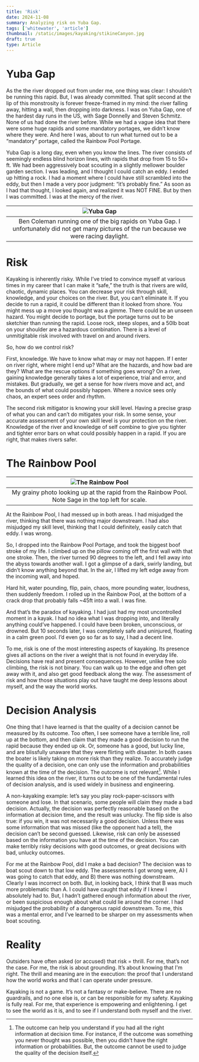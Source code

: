 ```yaml
---
title: 'Risk'
date: 2024-11-08
summary: Analyzing risk on Yuba Gap.
tags: ['whitewater', 'article']
thumbnail: /static/images/kayaking/stikineCanyon.jpg
draft: true
type: Article
---
```


# Yuba Gap

As the the river dropped out from under me, one thing was clear: I shouldn’t be running this rapid. But, I was already committed. That split second at the lip of this monstrosity is forever freeze-framed in my mind: the river falling away, hitting a wall, then dropping into darkness. I was on Yuba Gap, one of the hardest day runs in the US, with Sage Donnelly and Steven Schmitz. None of us had done the river before. While we had a vague idea that there were some huge rapids and some mandatory portages, we didn’t know where they were. And here I was, about to run what turned out to be a “mandatory” portage, called the Rainbow Pool Portage.

Yuba Gap is a long day, even when you know the lines. The river consists of seemingly endless blind horizon lines, with rapids that drop from 15 to 50+ ft. We had been aggressively boat scouting in a slightly mellower boulder garden section. I was leading, and I thought I could catch an eddy. I ended up hitting a rock. I had a moment where I could have still scrambled into the eddy, but then I made a very poor judgment: “it’s probably fine.” As soon as I had that thought, I looked again, and realized it was NOT FINE. But by then I was committed. I was at the mercy of the river.

|                                              ![Yuba Gap](/static/images/kayaking/yuba-gap.jpg)                                               |
| :------------------------------------------------------------------------------------------------------------------------------------------: |
| Ben Coleman running one of the big rapids on Yuba Gap. I unfortunately did not get many pictures of the run because we were racing daylight. |

# Risk

Kayaking is inherently risky. While I’ve tried to convince myself at various times in my career that I can make it “safe,” the truth is that rivers are wild, chaotic, dynamic places. You can decrease your risk through skill, knowledge, and your choices on the river. But, you can’t eliminate it. If you decide to run a rapid, it could be different than it looked from shore. You might mess up a move you thought was a gimme. There could be an unseen hazard. You might decide to portage, but the portage turns out to be sketchier than running the rapid. Loose rock, steep slopes, and a 50lb boat on your shoulder are a hazardous combination. There is a level of unmitigitable risk involved with travel on and around rivers.

So, how do we control risk?

First, knowledge. We have to know what may or may not happen. If I enter on river right, where might I end up? What are the hazards, and how bad are they? What are the rescue options if something goes wrong? On a river, gaining knowledge generally takes a lot of experience, trial and error, and mistakes. But gradually, we get a sense for how rivers move and act, and the bounds of what could possibly happen. Where a novice sees only chaos, an expert sees order and rhythm.

The second risk mitigator is knowing your skill level. Having a precise grasp of what you can and can’t do mitigates your risk. In some sense, your accurate assessment of your own skill level is your protection on the river. Knowledge of the river and knowledge of self combine to give you tighter and tighter error bars on what could possibly happen in a rapid. If you are right, that makes rivers safer.

# The Rainbow Pool

|                    ![The Rainbow Pool](/static/images/kayaking/rainbow-pool.jpg)                    |
| :-------------------------------------------------------------------------------------------------: |
| My grainy photo looking up at the rapid from the Rainbow Pool. Note Sage in the top left for scale. |

At the Rainbow Pool, I had messed up in both areas. I had misjudged the river, thinking that there was nothing major downstream. I had also misjudged my skill level, thinking that I could definitely, easily catch that eddy. I was wrong.

So, I dropped into the Rainbow Pool Portage, and took the biggest boof stroke of my life. I climbed up on the pillow coming off the first wall with that one stroke. Then, the river turned 90 degrees to the left, and I fell away into the abyss towards another wall. I got a glimpse of a dark, swirly landing, but didn’t know anything beyond that. In the air, I lifted my left edge away from the incoming wall, and hoped.

Hard hit, water pounding, flip, pain, chaos, more pounding water, loudness, then suddenly freedom. I rolled up in the Rainbow Pool, at the bottom of a crack drop that probably falls ~45ft into a wall. I was fine.

And that’s the paradox of kayaking. I had just had my most uncontrolled moment in a kayak. I had no idea what I was dropping into, and literally anything could’ve happened. I could have been broken, unconscious, or drowned. But 10 seconds later, I was completely safe and uninjured, floating in a calm green pool. I’d even go so far as to say, I had a decent line.

To me, risk is one of the most interesting aspects of kayaking. Its presence gives all actions on the river a weight that is not found in everyday life. Decisions have real and present consequences. However, unlike free solo climbing, the risk is not binary. You can walk up to the edge and often get away with it, and also get good feedback along the way. The assessment of risk and how those situations play out have taught me deep lessons about myself, and the way the world works.

# Decision Analysis

One thing that I have learned is that the quality of a decision cannot be measured by its outcome. Too often, I see someone have a terrible line, roll up at the bottom, and then claim that they made a good decision to run the rapid because they ended up ok. Or, someone has a good, but lucky line, and are blissfully unaware that they were flirting with disaster. In both cases the boater is likely taking on more risk than they realize. To accurately judge the quality of a decision, one can only use the information and probabilities known at the time of the decision. The outcome is not relevant[^1]. While I learned this idea on the river, it turns out to be one of the fundamental rules of decision analysis, and is used widely in business and engineering.

[^1]: The outcome can help you understand if you had all the right information at decision time. For instance, if the outcome was something you never thought was possible, then you didn't have the right information or probabilities. But, the outcome cannot be used to judge the quality of the decision itself.

A non-kayaking example: let’s say you play rock-paper-scissors with someone and lose. In that scenario, some people will claim they made a bad decision. Actually, the decision was perfectly reasonable based on the information at decision time, and the result was unlucky. The flip side is also true: if you win, it was not necessarily a good decision. Unless there was some information that was missed (like the opponent had a tell), the decision can’t be second guessed. Likewise, risk can only be assessed based on the information you have at the time of the decision. You can make terribly risky decisions with good outcomes, or great decisions with bad, unlucky outcomes.

For me at the Rainbow Pool, did I make a bad decision? The decision was to boat scout down to that low eddy. The assessments I got wrong were, A) I was going to catch that eddy, and B) there was nothing downstream. Clearly I was incorrect on both. But, in looking back, I think that B was much more problematic than A. I could have caught that eddy if I knew I absolutely had to. But, I hadn’t gathered enough information about the river, or been suspicious enough about what could lie around the corner. I had misjudged the probability of a dangerous rapid downstream. To me, this was a mental error, and I’ve learned to be sharper on my assessments when boat scouting.

# Reality

Outsiders have often asked (or accused) that risk = thrill. For me, that’s not the case. For me, the risk is about grounding. It’s about knowing that I'm right. The thrill and meaning are in the execution: the proof that I understand how the world works and that I can operate under pressure.

Kayaking is not a game. It’s not a fantasy or make-believe. There are no guardrails, and no one else is, or can be responsible for my safety. Kayaking is fully real. For me, that experience is empowering and enlightening. I get to see the world as it is, and to see if I understand both myself and the river.
